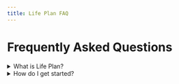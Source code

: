 ```yaml
---
title: Life Plan FAQ
---
```


# Frequently Asked Questions

<details>
<summary>What is Life Plan?</summary>
Life Plan is ... (add answer here)
</details>

<details>
<summary>How do I get started?</summary>
To get started, ... (add answer here)
</details> 